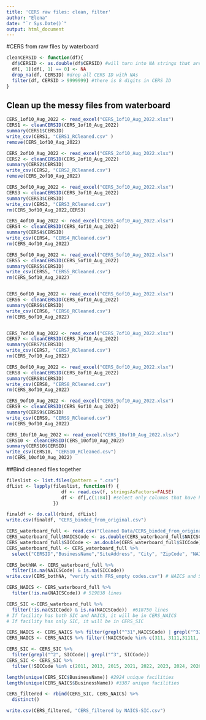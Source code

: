 ---
title: 'CERS raw files: clean, filter'
author: "Elena"
date: "`r Sys.Date()`"
output: html_document
---

#CERS from raw files by waterboard
```{r Function to clean table from CERS}

cleanCERSID <- function(df){
  df$CERSID <- as.double(df$CERSID) #will turn into NA strings that are not numbers
  df[, 1][df[, 1] == 0] <- NA
  drop_na(df, CERSID) #drop all CERS ID with NAs 
  filter(df, CERSID > 9999999) #there is 8 digits in CERS ID
}
```
## Clean up the messy files from waterboard
```{r Clean up files from Water Board}

CERS_1of10_Aug_2022 <- read_excel("CERS_1of10_Aug_2022.xlsx")
CERS1 <- cleanCERSID(CERS_1of10_Aug_2022)
summary(CERS1$CERSID)
write_csv(CERS1, "CERS1_RCleaned.csv" )
remove(CERS_1of10_Aug_2022)

CERS_2of10_Aug_2022 <- read_excel("CERS_2of10_Aug_2022.xlsx")
CERS2 <- cleanCERSID(CERS_2of10_Aug_2022)
summary(CERS2$CERSID)
write_csv(CERS2, "CERS2_RCleaned.csv")
remove(CERS_2of10_Aug_2022)

CERS_3of10_Aug_2022 <- read_excel("CERS_3of10_Aug_2022.xlsx")
CERS3 <- cleanCERSID(CERS_3of10_Aug_2022)
summary(CERS3$CERSID)
write_csv(CERS3, "CERS3_RCleaned.csv")
rm(CERS_3of10_Aug_2022,CERS3)

CERS_4of10_Aug_2022 <- read_excel("CERS_4of10_Aug_2022.xlsx")
CERS4 <- cleanCERSID(CERS_4of10_Aug_2022)
summary(CERS4$CERSID)
write_csv(CERS4, "CERS4_RCleaned.csv")
rm(CERS_4of10_Aug_2022)

CERS_5of10_Aug_2022 <- read_excel("CERS_5of10_Aug_2022.xlsx")
CERS5 <- cleanCERSID(CERS_5of10_Aug_2022)
summary(CERS5$CERSID)
write_csv(CERS5, "CERS5_RCleaned.csv")
rm(CERS_5of10_Aug_2022)


CERS_6of10_Aug_2022 <- read_excel("CERS_6of10_Aug_2022.xlsx")
CERS6 <- cleanCERSID(CERS_6of10_Aug_2022)
summary(CERS6$CERSID)
write_csv(CERS6, "CERS6_RCleaned.csv")
rm(CERS_6of10_Aug_2022)


CERS_7of10_Aug_2022 <- read_excel("CERS_7of10_Aug_2022.xlsx")
CERS7 <- cleanCERSID(CERS_7of10_Aug_2022)
summary(CERS7$CERSID)
write_csv(CERS7, "CERS7_RCleaned.csv")
rm(CERS_7of10_Aug_2022)

CERS_8of10_Aug_2022 <- read_excel("CERS_8of10_Aug_2022.xlsx")
CERS8 <- cleanCERSID(CERS_8of10_Aug_2022)
summary(CERS8$CERSID)
write_csv(CERS8, "CERS8_RCleaned.csv")
rm(CERS_8of10_Aug_2022)

CERS_9of10_Aug_2022 <- read_excel("CERS_9of10_Aug_2022.xlsx")
CERS9 <- cleanCERSID(CERS_9of10_Aug_2022)
summary(CERS9$CERSID)
write_csv(CERS9, "CERS9_RCleaned.csv")
rm(CERS_9of10_Aug_2022)

CERS_10of10_Aug_2022 <- read_excel("CERS_10of10_Aug_2022.xlsx")
CERS10 <- cleanCERSID(CERS_10of10_Aug_2022)
summary(CERS10$CERSID)
write_csv(CERS10, "CERS10_RCleaned.csv")
rm(CERS_10of10_Aug_2022)
```

##Bind cleaned files together
```{r Bind all cleaned CERS Files}
fileslist <- list.files(pattern = ".csv") 
dfList <- lapply(fileslist, function(f) {
                    df <- read.csv(f, stringsAsFactors=FALSE)
                    df <- df[,c(1:84)] #select only columns that have headings
                 })

finaldf <- do.call(rbind, dfList)
write.csv(finaldf, "CERS_binded_from_original.csv")
```


```{r Filter CERS file}
CERS_waterboard_full <- read.csv("Cleaned Data/CERS_binded_from_original.csv") #created in the chunk above.
CERS_waterboard_full$NAICSCode <- as.double(CERS_waterboard_full$NAICSCode)
CERS_waterboard_full$SICCode <- as.double(CERS_waterboard_full$SICCode)
CERS_waterboard_full <- CERS_waterboard_full %>% 
  select("CERSID","BusinessName","SiteAddress", "City", "ZipCode", "NAICSCode", "SICCode", "ChemicalName", "CommonName", "CASNumber", "MaximumDailyAmount", "HMType", "Unit", "PhysicalState")

CERS_bothNA <- CERS_waterboard_full %>%  
  filter(is.na(NAICSCode) & is.na(SICCode))
write.csv(CERS_bothNA, "verify with FRS_empty codes.csv") # NAICS and SIC codes are absent. Needs manual verification

CERS_NAICS <- CERS_waterboard_full %>%  
  filter(!is.na(NAICSCode)) # 519838 lines

CERS_SIC <-CERS_waterboard_full %>%  
  filter(!is.na(SICCode) & is.na(NAICSCode))  #618750 lines
# If facility has both SIC and NAICS, it will be in CERS_NAICS
# If facility has only SIC, it will be in CERS_SIC

CERS_NAICS <- CERS_NAICS %>% filter(grepl("^31",NAICSCode) | grepl("^32", NAICSCode)| grepl("^33", NAICSCode))
CERS_NAICS <- CERS_NAICS %>% filter(!NAICSCode %in% c(311, 3111,31111, 311111, 311119, 3112, 31121, 311211, 311212, 311213, 31122, 311221, 311224, 311225, 31123, 311230, 3113, 31131, 311313, 311314, 31134, 311340, 31135, 311351, 311352, 3114, 31141, 311411, 311412, 31142, 311421, 311422, 311423, 3115, 31151, 311511, 311512, 311513, 311514, 31152, 311520, 3116, 31161, 311611, 311612, 311613, 311615, 3117, 31171, 311710, 3118, 31181, 311811, 311812, 311813, 31182, 311821, 311824, 31183, 311830, 3119, 31191, 311911, 311919, 31192, 311920, 31193, 311930, 31194, 311941, 311942, 31199, 311991, 311999, 312, 3121, 31211, 312111, 312112, 312113, 31212, 312120, 31213, 312130, 31214, 312140, 32312, 323120, 3253, 32532, 325320, 325412, 325413, 325414, 3391, 33911, 339112, 339113, 339114, 339116)) #117681 lines

CERS_SIC <- CERS_SIC %>% 
  filter(grepl("^2", SICCode)| grepl("^3", SICCode))
CERS_SIC <- CERS_SIC %>% 
  filter(!SICCode %in% c(2011, 2013, 2015, 2021, 2022, 2023, 2024, 2026, 2032, 2033, 2034, 2035, 2037, 2038, 2041, 2043, 2044, 2045, 2046, 2047, 2048, 2051, 2052, 2053, 2061, 2062, 2063, 2064, 2066, 2067, 2068, 2074, 2075, 2076, 2077, 2079, 2082, 2083, 2084, 2085, 2086, 2087, 2091, 2092, 2095, 2096, 2097, 2098, 2099, 2499, 2599, 2789, 2791, 2796, 2834, 2835, 2836, 2879, 2899, 3069, 3089, 3821, 3829, 3841, 3842, 3843, 3851, 2411, 2711, 2721, 2731, 2741, 2771, 3652, 3721, 3732,211,212,213,214,219,241,251,252,253,254,259,272,273,279,291)) #44250

length(unique(CERS_SIC$BusinessName)) #2924 unique facilities
length(unique(CERS_NAICS$BusinessName)) #3387 unique facilities

CERS_filtered <- rbind(CERS_SIC, CERS_NAICS) %>% 
  distinct()

write.csv(CERS_filtered, "CERS_filtered by NAICS-SIC.csv")
```